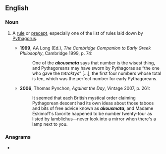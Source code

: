 ==English==

===Noun===
{{en-noun|akousmata}}

# {{lb|en|philosophy}} A [[rule]] or [[precept]], especially one of the list of rules laid down by [[w:Pythagorus|Pythagorus]].
#* '''1999''', AA Long (Ed.), ''The Cambridge Companion to Early Greek Philosophy'', Cambridge 1999, p. 74:
#*: One of the '''''akousmata''''' says that number is the wisest thing, and Pythagoreans may have sworn by Pythagoras as “the one who gave the ''tetraktys''” [...], the first four numbers whose total is ten, which was the perfect number for early Pythagoreans.
#* '''2006''', Thomas Pynchon, ''Against the Day'', Vintage 2007, p. 261:
#*: It seemed that each British mystical order claiming Pythagorean descent had its own ideas about those taboos and bits of free advice known as '''''akousmata''''', and Madame Eskimoff's favorite happened to be number twenty-four as listed by Iamblichus—never look into a mirror when there's a lamp next to you.

===Anagrams===
* {{anagrams|en|mousaka}}